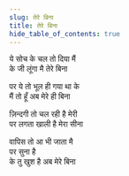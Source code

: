 ```yaml
---
slug: तेरे बिना
title: तेरे बिना
hide_table_of_contents: true
---
```


ये सोच के चल तो दिया मैं  
के जी लूंगा मै तेरे बिना

पर ये तो भूल ही गया था के  
मैं तो हूँ अब मेरे ही बिना

ज़िन्दगी तो चल रही है मेरी  
पर लगता खाली है मेरा सीना

वापिस तो आ भी जाता मै  
पर सुना है  
के तु खुश है अब मेरे बिना
